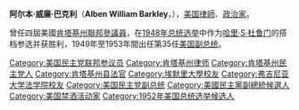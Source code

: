 {{noteTA
|G1=美國總統
}}
{{Infobox President
| name            = 阿爾本·威廉·巴克利
| original_name   = Alben William Barkley
| image           = AlbenBarkley.jpg
| country         = [[美國|美國]]
| order           = 
| office          = [[File:Seal_of_the_Vice_President_of_the_United_States.svg|45px]]<br>第35任[[美国副总统|美国副总统]]
| term_start      = 1949年1月20日
| term_end        = 1953年1月20日
| president       = [[哈里·S·杜鲁门|哈里·S·杜鲁门]]
| predecessor     = 哈瑞·S·杜魯門
| successor       = [[理查德·尼克松|理查德·尼克松]]
| birth_date      = 1877年12月24日
| birth_place     = [[肯塔基州|肯塔基州]][[格雷夫斯縣_(肯塔基州)|格雷夫斯縣]]
| death_date      = 1956年4月30日（78歲）
| death_place     = [[維吉尼亞州|維吉尼亞州]][[列克星頓|列克星頓]]
| party           = [[民主黨_(美國)|民主黨]]
| spouse          = Dorothy Brower Barkley
| religion        = [[衛理宗|衛理宗]]
|signature        = Alben W Barkley Signature.svg
|}}
'''阿尔本·威廉·巴克利'''（'''Alben William Barkley'''，{{bd|1877年|12月24日|1956年|4月30日|catIdx=B}}），[[美国|美国]][[律師|律師]]、[[政治家|政治家]]。

曾任四屆美國[[肯塔基州|肯塔基州]][[美國參議院|聯邦參議員]]，在[[1948年美国总统选举|1948年总统选举]]中作为[[哈里·S·杜鲁门|哈里·S·杜鲁门]]的搭档参选并获胜利，1949年至1953年間出任第35任[[美国副总统|美国副总统]]。

{{US-poli-bio-stub}}

{{start box}}
{{succession box|[[哈利·S·杜魯門|哈利·S·杜魯門]]|[[理查·尼克森|理查·尼克森]]|[[美國副總統|美國副總統]]|1949年－1953年}}
{{end box}}
{{美国副总统}}
{{Democratic Party}}
{{Harry S. Truman cabinet}}
{{肯塔基州联邦参议员}}
{{Authority control}}

{{DEFAULTSORT:Barkley Alben William}}
[[Category:美国民主党联邦参议员|Category:美国民主党联邦参议员]]
[[Category:肯塔基州律师|Category:肯塔基州律师]]
[[Category:肯塔基州民主党人|Category:肯塔基州民主党人]]
[[Category:肯塔基州县法官|Category:肯塔基州县法官]]
[[Category:埃默里大學校友|Category:埃默里大學校友]]
[[Category:弗吉尼亚大学法学院校友|Category:弗吉尼亚大学法学院校友]]
[[Category:美国民主党副总统|Category:美国民主党副总统]]
[[Category:美國民主黨副總統候選人|Category:美國民主黨副總統候選人]]
[[Category:美国禁酒活动家|Category:美国禁酒活动家]]
[[Category:1952年美国总统选举候选人|Category:1952年美国总统选举候选人]]